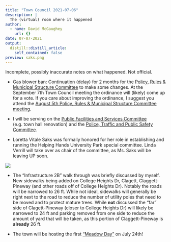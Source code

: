 ```yaml
---
title: "Town Council 2021-07-06"
description: |
  The (virtual) room where it happened
author:
  - name: David McGaughey
    url: {}
date: 07-07-2021
output:
  distill::distill_article:
    self_contained: false
preview: saks.png
---
```


Incomplete, possibly inaccurate notes on what happened. Not official. 

  - Gas blower ban: Continuation (delay) for 2 months for the [Policy, Rules & Municipal Structure Committee](https://www.upmd.org/191/Policy-Rules-Municipal-Structure-Committ) to make some changes. At the September 7th Town Council meeting the ordinance will (likely) come up for a vote. If you care about improving the ordinance, I suggest you attend the [August 5th Policy, Rules & Municipal Structure Committee meeting](https://md-universitypark.civicplus.com/Calendar.aspx?EID=1281&month=8&year=2021&day=7&calType=0).  

  - I will be serving on the [Public Facilities and Services Committee](https://www.upmd.org/192/Public-Facilities-Services-Committee) (e.g. town hall renovation) and the [Police, Traffic and Public Safety Committee](https://www.upmd.org/190/Police-Traffic-Public-Safety-Committee).

  - Loretta Vitale Saks was formally honored for her role in establishing and running the Helping Hands University Park special committee. Linda Verrill will take over as chair of the committee, as Ms. Saks will be leaving UP soon. 
  
  ![](saks.png)
  
  - The "Infrastructure 2B" walk through was briefly discussed by myself. New sidewalks being added on College Heights Dr, Clagett, Claggett-Pineway (and other roads off of College Heights Dr). Notably the roads will be narrowed to 26 ft. While not ideal, sidewalks will generally be right next to the road to reduce the number of utility poles that need to be moved and to protect mature trees. While **not** discussed the "far" side of Clagett-Pineway (closer to College Heights Dr) will likely be narrowed to 24 ft and parking removed from one side to reduce the amount of yard that will be taken, as this portion of Claggett-Pineway is **already** 26 ft. 
  
  


  - The town will be hosting the first ["Meadow Day"](https://www.upmd.org/calendar.aspx?eid=1403) on July 24th!
